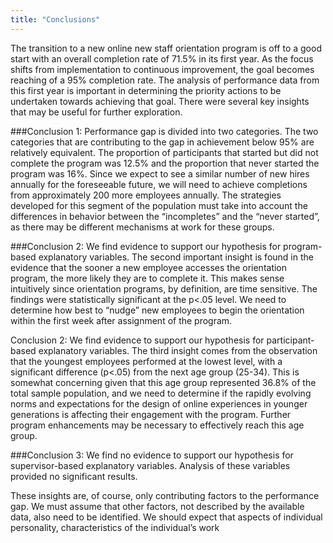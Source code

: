 ---
title: "Conclusions"
---

The transition to a new online new staff orientation program is off to a good start with an overall completion rate of 71.5% in its first year. As the focus shifts from implementation to continuous improvement, the goal becomes reaching of a 95% completion rate. The analysis of performance data from this first year is important in determining the priority actions to be undertaken towards achieving that goal. There were several key insights that may be useful for further exploration.

###Conclusion 1: Performance gap is divided into two categories.
The two categories that are contributing to the gap in achievement below 95% are relatively equivalent. The proportion of participants that started but did not complete the program was 12.5% and the proportion that never started the program was 16%. Since we expect to see a similar number of new hires annually for the foreseeable future, we will need to achieve completions from approximately 200 more employees annually. The strategies developed for this segment of the population must take into account the differences in behavior between the “incompletes” and the “never started”, as there may be different mechanisms at work for these groups.

###Conclusion 2: We find evidence to support our hypothesis for program-based explanatory variables.
The second important insight is found in the evidence that the sooner a new employee accesses the orientation program, the more likely they are to complete it. This makes sense intuitively since orientation programs, by definition, are time sensitive. The findings were statistically significant at the p<.05 level. We need to determine how best to “nudge” new employees to begin the orientation within the first week after assignment of the program.

Conclusion 2: We find evidence to support our hypothesis for participant-based explanatory variables.
The third insight comes from the observation that the youngest employees performed at the lowest level, with a significant difference (p<.05) from the next age group (25-34). This is somewhat concerning given that this age group represented 36.8% of the total sample population, and we need to determine if the rapidly evolving norms and expectations for the design of online experiences in younger generations is affecting their engagement with the program. Further program enhancements may be necessary to effectively reach this age group.

###Conclusion 3: We find no evidence to support our hypothesis for supervisor-based explanatory variables.
Analysis of these variables provided no significant results.

These insights are, of course, only contributing factors to the performance gap. We must assume that other factors, not described by the available data, also need to be identified. We should expect that aspects of individual personality, characteristics of the individual’s work 